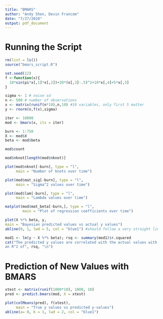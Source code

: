 ```yaml
---
title: "BMARS"
author: "Andy Shen, Devin Francom"
date: "7/27/2020"
output: pdf_document
---
```

# Running the Script

```r
rm(list = ls())
source("bmars_script.R")
```


```r
set.seed(12)
f <-function(x){
  10*sin(pi*x[,1]*x[,2])+20*(x[,3]-.5)^2+10*x[,4]+5*x[,5]
}

sigma <- 1 # noise sd
n <- 500 # number of observations
x <- matrix(runif(n*10),n,10) #10 variables, only first 5 matter
y <- rnorm(n,f(x),sigma)
```

```r
iter <- 10000
mod <- bmars(x, its = iter)
```

```r
burn <- 1:750
X <- mod$X
beta <- mod$beta

mod$count

mod$nknot[length(mod$nknot)]

plot(mod$nknot[-burn], type = "l",
     main = "Number of knots over time") 

plot(mod$mat_sig[-burn], type = "l",
     main = "Sigma^2 values over time")

plot(mod$lam[-burn], type = "l",
     main = "Lambda values over time")

matplot(mod$mat_beta[-burn,], type = "l",
        main = "Plot of regression coefficients over time")

plot(X %*% beta, y,
main = "Bayesian predicted values vs actual y values")
abline(0, 1, lwd = 5, col = "blue1") #should follow a very straight line

mod1 <- lm(y ~ X %*% beta); rsq <- summary(mod1)$r.squared
cat("The predicted y values are correlated with the actual values with 
an R^2 of", rsq, "\n")
```

\pagebreak

# Prediction of New Values with BMARS

```r
xtest <- matrix(runif(1000*10), 1000, 10)
pred <- predict.bmars(mod, X = xtest)

plot(colMeans(pred), f(xtest),
     main = "True y values vs predicted y-values")
abline(a= 0, b = 1, lwd = 2, col = "blue1")
```




